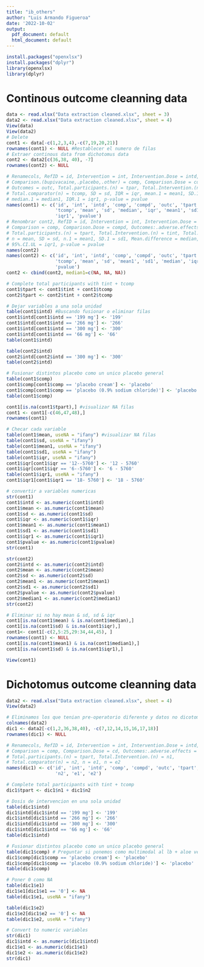 ```yaml
---
title: "ib_others"
author: "Luis Armando Figueroa"
date: '2022-10-02'
output:
  pdf_document: default
  html_document: default
---
```


```r
install.packages("openxlsx")
install.packages("dplyr")
library(openxlsx)
library(dplyr)
```

# Continous outcome cleanning data 

```r
data <- read.xlsx("Data extraction cleaned.xlsx", sheet = 3)
data2 <- read.xlsx("Data extraction cleaned.xlsx", sheet = 4)
View(data)
View(data2)
# Delete 
cont1 <- data[-c(1,2,3,4),-c(7,19,20,21)]
rownames(cont1) <- NULL #Restablecer el numero de filas
# Extraer continous data from dichotomus data
cont2 <- data2[c(36,38, 40), -7]
rownames(cont2) <- NULL

# Renamecols, RefID = id, Intervention = int, Intervention.Dose = intd, 
# Comparison.(bupivacaine,.placebo,.other) = comp, Comparison.Dose = cd, 
# Outcomes = outc, Total.participants.(n) = tpar, Total.Intervention.(n) = tiint, 
# Total.comparator(n) = tcomp, SD = sd, IQR = iqr, mean.1 = mean1, SD.1 = sd1, 
# median.1 = median1, IQR.1 = iqr1, p-value = pvalue
names(cont1) <- c('id', 'int', 'intd', 'comp', 'compd', 'outc', 'tpart', 'tint', 
                  'tcomp', 'mean', 'sd', 'median', 'iqr', 'mean1', 'sd1', 'median1', 
                  'iqr1', 'pvalue')
# Renombrar cont2, RefID = id, Intervention = int, Intervention.Dose = intd, 
# Comparison = comp, Comparison.Dose = compd, Outcomes:.adverse.effects = outc, 
# Total.participants.(n) = tpart, Total.Intervention.(n) = tint, Total.comparator(n) = tcomp,
# n = mean, SD = sd, n.1 = mean1, SD.1 = sd1, Mean.difference = median, 95%.CI.LL = iqr
# 95%.CI.UL = iqr1, p-value = pvalue
names(cont2)
names(cont2) <- c('id', 'int', 'intd', 'comp', 'compd', 'outc', 'tpart', 'tint', 
                  'tcomp', 'mean', 'sd', 'mean1', 'sd1', 'median', 'iqr','iqr1',
                  'pvalue')
cont2 <- cbind(cont2, median1=c(NA, NA, NA))

# Complete total participants with tint + tcomp
cont1$tpart <- cont1$tint + cont1$tcomp
cont2$tpart <- cont2$tint + cont2$tcomp

# Dejar variables a una sola unidad
table(cont1$intd) #Buscando fusionar o eliminar filas
cont1$intd[cont1$intd == '199 mg'] <- '199'
cont1$intd[cont1$intd == '266 mg'] <- '266'
cont1$intd[cont1$intd == '300 mg'] <- '300'
cont1$intd[cont1$intd == '66 mg'] <- '66'
table(cont1$intd)

table(cont2$intd)
cont2$intd[cont2$intd == '300 mg'] <- '300'
table(cont2$intd)

# Fusionar distintos placebo como un unico placebo general
table(cont1$comp)
cont1$comp[cont1$comp == 'placebo cream'] <- 'placebo'
cont1$comp[cont1$comp == 'placebo (0.9% sodium chloride)'] <- 'placebo'
table(cont1$comp)

cont1[is.na(cont1$tpart),] #visualizar NA filas
cont1 <- cont1[-c(46,47,48),] 
rownames(cont1)

# Checar cada variable 
table(cont1$mean, useNA = "ifany") #visualizar NA filas
table(cont1$sd, useNA = "ifany")
table(cont1$mean1, useNA = "ifany")
table(cont1$sd1, useNA = "ifany")
table(cont1$iqr, useNA = "ifany")
cont1$iqr[cont1$iqr == '12--5760'] <- '12 - 5760'
cont1$iqr[cont1$iqr == '6--5760'] <- '6 - 5760'
table(cont1$iqr1, useNA = "ifany")
cont1$iqr1[cont1$iqr1 == '18- 5760'] <- '18 - 5760'

# convertir a variables numericas
str(cont1)
cont1$intd <- as.numeric(cont1$intd) 
cont1$mean <- as.numeric(cont1$mean) 
cont1$sd <- as.numeric(cont1$sd)
cont1$iqr <- as.numeric(cont1$iqr)
cont1$mean1 <- as.numeric(cont1$mean1) 
cont1$sd1 <- as.numeric(cont1$sd1)
cont1$iqr1 <- as.numeric(cont1$iqr1)
cont1$pvalue <- as.numeric(cont1$pvalue)
str(cont1)

str(cont2)
cont2$intd <- as.numeric(cont2$intd)
cont2$mean <- as.numeric(cont2$mean) 
cont2$sd <- as.numeric(cont2$sd)
cont2$mean1 <- as.numeric(cont2$mean1) 
cont2$sd1 <- as.numeric(cont2$sd1)
cont2$pvalue <- as.numeric(cont2$pvalue)
cont2$median1 <- as.numeric(cont2$median1) 
str(cont2)

# Eliminar si no hay mean & sd, sd & iqr
cont1[is.na(cont1$mean) & is.na(cont1$median),]
cont1[is.na(cont1$sd) & is.na(cont1$iqr),]
cont1<- cont1[-c(2,5:25,29:34,44,45), ]
rownames(cont1) <- NULL
cont1[is.na(cont1$mean1) & is.na(cont1$median1),]
cont1[is.na(cont1$sd) & is.na(cont1$iqr1),]
```

```r
View(cont1)
```

# Dichotomus outcome cleanning data

```r
data2 <- read.xlsx("Data extraction cleaned.xlsx", sheet = 4)
View(data2)

# Eliminamos los que tenian pre-operatorio diferente y datos no dicotomicos
colnames(data2)
dic1 <- data2[-c(1,2,36,38,40), -c(7,12,14,15,16,17,18)] 
rownames(dic1) <- NULL

# Renamecols, RefID = id, Intervention = int, Intervention.Dose = intd, 
# Comparison = comp, Comparison.Dose = cd, Outcomes:.adverse.effects = outc, 
# Total.participants.(n) = tpart, Total.Intervention.(n) = n1, 
# Total.comparator(n) = n2, n = e1, n = e2
names(dic1) <- c('id', 'int', 'intd', 'comp', 'compd', 'outc', 'tpart', 'n1', 
                  'n2', 'e1', 'e2')

# Complete total participants with tint + tcomp
dic1$tpart <- dic1$n1 + dic1$n2

# Dosis de intervencion en una sola unidad
table(dic1$intd)
dic1$intd[dic1$intd == '199 mg'] <- '199'
dic1$intd[dic1$intd == '266 mg'] <- '266'
dic1$intd[dic1$intd == '300 mg'] <- '300'
dic1$intd[dic1$intd == '66 mg'] <- '66'
table(dic1$intd)

# Fusionar distintos placebo como un unico placebo general
table(dic1$comp) # Preguntar si ponemos como multimodal al lb + aloe vera
dic1$comp[dic1$comp == 'placebo cream'] <- 'placebo'
dic1$comp[dic1$comp == 'placebo (0.9% sodium chloride)'] <- 'placebo'
table(dic1$comp)

# Poner 0 como NA
table(dic1$e1)
dic1$e1[dic1$e1 == '0'] <- NA
table(dic1$e1, useNA = "ifany") 

table(dic1$e2)
dic1$e2[dic1$e2 == '0'] <- NA
table(dic1$e2, useNA = "ifany") 

# Convert to numeric variables
str(dic1)
dic1$intd <- as.numeric(dic1$intd)
dic1$e1 <- as.numeric(dic1$e1)
dic1$e2 <- as.numeric(dic1$e2)
str(dic1)
```
